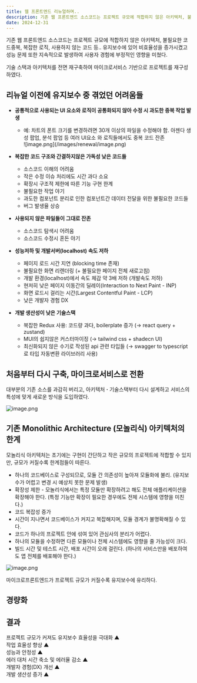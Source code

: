 ```yaml
---
title: 웹 프론트엔드 리뉴얼하며..
description: 기존 웹 프론트엔드 소스코드는 프로젝트 규모에 적합하지 않은 아키텍처, 불필요한 코드중복, 복잡한 로직, 사용하지 않는 코드 등.. 유지보수에 있어 비효율성을 증가시켰고 성능 문제 또한 지속적으로 발생하여 사용자 경험에 부정적인 영향을 미쳤다. 기술 스택과 아키텍처를 전면 재구축하여 마이크로서비스 기반으로 프로젝트를 재구성 하였다...
date: 2024-12-31
---
```


기존 웹 프론트엔드 소스코드는 프로젝트 규모에 적합하지 않은 아키텍처, 불필요한 코드중복, 복잡한 로직, 사용하지 않는 코드 등.. 유지보수에 있어 비효율성을 증가시켰고 성능 문제 또한 지속적으로 발생하여 사용자 경험에 부정적인 영향을 미쳤다. 

기술 스택과 아키텍처를 전면 재구축하여 마이크로서비스 기반으로 프로젝트를 재구성 하였다. 

## 리뉴얼 이전에 유지보수 중 겪었던 어려움들

- **공통적으로 사용되는 UI 요소와 로직이 공통화되지 않아 수정 시 과도한 중복 작업 발생**  
    - 예: 차트의 폰트 크기를 변경하려면 30개 이상의 파일을 수정해야 함.
    아젠다 생성 팝업, 분석 팝업 등 여러 UI요소 와 로직들에서도 중복 코드 잔존
        <div className="md:w-[300px]">
        ![image.png](/images/renewal/image.png)
        </div>

- **복잡한 코드 구조와 간결하지않은 가독성 낮은 코드들**
    - 소스코드 이해의 어려움
    - 작은 수정 이슈 처리에도 시간 과다 소요
    - 확장시 구조적 제한에 따른 기능 구현 한계
    - 불필요한 작업 야기
    - 과도한 컴포넌트 분리로 인한 컴포넌트간 데이터 전달을 위한 불필요한 코드들  
    - 버그 발생율 상승

- **사용되지 않은 파일들이 그대로 잔존**
    - 소스코드 탐색시 어려움
    - 소스코드 수정시 혼돈 야기

- **성능저하 및 개발서버(localhost) 속도 저하**
    - 페이지 로드 시간 지연 (blocking time 존재)
    - 불필요한 화면 리렌더링 (+ 불필요한 페이지 전체 새로고침)
    - 개발 환경(localhost)에서 속도 체감 약 3배 저하 (개발속도 저하)
    - 현저히 낮은 페이지 이동간의 딜레이(Interaction to Next Paint - INP)  
    - 화면 로드시 걸리는 시간(Largest Contentful Paint - LCP)  
    - 낮은 개발자 경험 DX  

- **개발 생산성이 낮은 기술스택**
    - 복잡한 Redux 사용: 코드량 과다, boilerplate 증가 (→ react query + zustand)
    - MUI의 쉽지않은 커스터마이징 (→ tailwind css + shadecn UI)
    - 최신화되지 않은 수기로 작성된 api 관련 타입들 (→ swagger to typescript로 타입 자동변환 라이브러리 사용)

## 처음부터 다시 구축, 마이크로서비스로 전환

대부분의 기존 소스를 과감히 버리고, 아키텍처 **·** 기술스택부터 다시 설계하고 서비스의 특성에 맞게 새로운 방식을 도입하였다. 

![image.png](/images/renewal/image%201.png)

## 기존 Monolithic Architecture (모놀리식) 아키텍처의 한계

모놀리식 아키텍처는 초기에는 구현이 간단하고 작은 규모의 프로젝트에 적합할 수 있지만, 규모가 커질수록 한계점들이 따른다.

- 하나의 코드베이스로 구성되므로, 모듈 간 의존성이 높아져 모듈화에 불리. (유지보수가 어렵고 변경 시 예상치 못한 문제 발생)
- 확장성 제한 - 모놀리식에서는 특정 모듈만 확장하려고 해도 전체 애플리케이션을 확장해야 한다.
(특정 기능만 확장이 필요한 경우에도 전체 시스템에 영향을 미친다.)
- 코드 복잡성 증가
- 시간이 지나면서 코드베이스가 커지고 복잡해지며, 모듈 경계가 불명확해질 수 있다.
- 코드가 하나의 프로젝트 안에 섞여 있어 관심사의 분리가 어렵다.
- 하나의 모듈을 수정하면 다른 모듈이나 전체 시스템에도 영향을 줄 가능성이 크다.
- 빌드 시간 및 테스트 시간, 배포 시간이 오래 걸린다. (하나의 서비스만을 배포하여도 앱 전체를 배포해야 한다.)

![image.png](/images/renewal/image%202.png)

마이크로프론트엔드가 프로젝트 규모가 커질수록 유지보수에 유리하다.

## 경량화

<BeforeAfter description="88000 코드줄 수 → 15600 줄로 (약 80%이상) 경량화 되었다." beforeSrc="/images/renewal/image%203.png" afterSrc="/images/renewal/image%204.png" />

## 결과

프로젝트 규모가 커져도 유지보수 효율성을 극대화 ▲  
작업 효율성 향상 ▲  
성능과 안정성 ▲  
에러 대처 시간 축소 및 에러율 감소 ▲  
개발자 경험(DX) 개선 ▲  
개발 생산성 증가 ▲  
